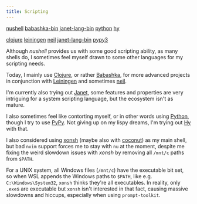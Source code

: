 ```yaml
---
title: Scripting
---
```



<CardGrid>
<Card title="Required" icon="puzzle">

[nushell](https://archlinux.org/packages/extra/x86_64/nushell/)
[babashka-bin](https://aur.archlinux.org/packages/babashka-bin)
[janet-lang-bin](https://aur.archlinux.org/packages/janet-lang-bin)
[python](https://archlinux.org/packages/core/x86_64/python/)
[hy](https://archlinux.org/packages/extra/any/hy/)

</Card>
<Card title="Optional" icon="puzzle">

[clojure](https://archlinux.org/packages/extra/any/clojure/)
[leiningen](https://archlinux.org/packages/extra/any/leiningen/)
[neil](https://aur.archlinux.org/packages/neil)
[janet-lang-bin](https://aur.archlinux.org/packages/janet-lang-bin)
[pypy3](https://archlinux.org/packages/extra/x86_64/pypy3/)

</Card>
</CardGrid>

Although _nushell_ provides us with some good scripting ability, as many shells do,
I sometimes feel myself drawn to some other languages for my scripting needs.

Today, I mainly use [Clojure](https://clojure.org/index), or rather [Babashka](https://babashka.org),
for more advanced projects in conjunction with [Leiningen](https://leiningen.org) and sometimes [neil](https://github.com/babashka/neil).

I'm currently also trying out [Janet](https://janet-lang.org), some features and properties are very intriguing for a system scripting language,
but the ecosystem isn't as mature.

I also sometimes feel like contorting myself, or in other words using [Python](https://www.python.org), though I try to use [PyPy](https://pypy.org).
Not giving up on my lispy dreams, I'm trying out [Hy](https://hylang.org) with that.

<Aside>

I also considered using [xonsh](https://xon.sh) (maybe also with [coconut](https://coconut-lang.org)) as my main shell,
but bad `nvim` support forces me to stay with `nu` at the moment,
despite me fixing the weird slowdown issues with _xonsh_ by removing all `/mnt/c` paths from `$PATH`.

For a UNIX system, all Windows files (`/mnt/c`) have the executable bit set,
so when WSL appends the Windows paths to `$PATH`, like e.g. `C:\Windows\System32`,
`xonsh` thinks they're all executables.
In reality, only `.exe`s are executable but `xonsh` isn't interested in that fact,
causing massive slowdowns and hiccups, especially when using `prompt-toolkit`.

</Aside>
